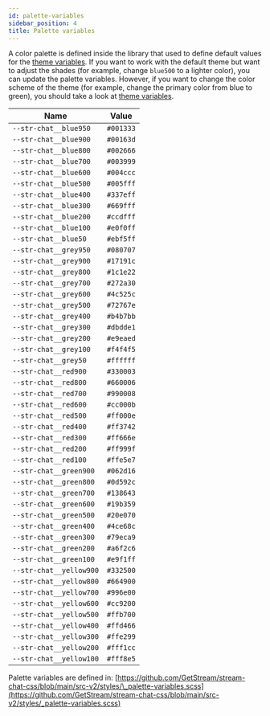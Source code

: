 ```yaml
---
id: palette-variables
sidebar_position: 4
title: Palette variables
---
```



A color palette is defined inside the library that used to define default values for the [theme variables](./theme-variables.mdx). If you want to work with the default theme but want to adjust the shades (for example, change `blue500` to a lighter color), you can update the palette variables. However, if you want to change the color scheme of the theme (for example, change the primary color from blue to green), you should take a look at [theme variables](./theme-variables.mdx).

| Name                    | Value     |
| ----------------------- | --------- |
| `--str-chat__blue950`   | `#001333` |
| `--str-chat__blue900`   | `#00163d` |
| `--str-chat__blue800`   | `#002666` |
| `--str-chat__blue700`   | `#003999` |
| `--str-chat__blue600`   | `#004ccc` |
| `--str-chat__blue500`   | `#005fff` |
| `--str-chat__blue400`   | `#337eff` |
| `--str-chat__blue300`   | `#669fff` |
| `--str-chat__blue200`   | `#ccdfff` |
| `--str-chat__blue100`   | `#e0f0ff` |
| `--str-chat__blue50`    | `#ebf5ff` |
| `--str-chat__grey950`   | `#080707` |
| `--str-chat__grey900`   | `#17191c` |
| `--str-chat__grey800`   | `#1c1e22` |
| `--str-chat__grey700`   | `#272a30` |
| `--str-chat__grey600`   | `#4c525c` |
| `--str-chat__grey500`   | `#72767e` |
| `--str-chat__grey400`   | `#b4b7bb` |
| `--str-chat__grey300`   | `#dbdde1` |
| `--str-chat__grey200`   | `#e9eaed` |
| `--str-chat__grey100`   | `#f4f4f5` |
| `--str-chat__grey50`    | `#ffffff` |
| `--str-chat__red900`    | `#330003` |
| `--str-chat__red800`    | `#660006` |
| `--str-chat__red700`    | `#990008` |
| `--str-chat__red600`    | `#cc000b` |
| `--str-chat__red500`    | `#ff000e` |
| `--str-chat__red400`    | `#ff3742` |
| `--str-chat__red300`    | `#ff666e` |
| `--str-chat__red200`    | `#ff999f` |
| `--str-chat__red100`    | `#ffe5e7` |
| `--str-chat__green900`  | `#062d16` |
| `--str-chat__green800`  | `#0d592c` |
| `--str-chat__green700`  | `#138643` |
| `--str-chat__green600`  | `#19b359` |
| `--str-chat__green500`  | `#20e070` |
| `--str-chat__green400`  | `#4ce68c` |
| `--str-chat__green300`  | `#79eca9` |
| `--str-chat__green200`  | `#a6f2c6` |
| `--str-chat__green100`  | `#e9f1ff` |
| `--str-chat__yellow900` | `#332500` |
| `--str-chat__yellow800` | `#664900` |
| `--str-chat__yellow700` | `#996e00` |
| `--str-chat__yellow600` | `#cc9200` |
| `--str-chat__yellow500` | `#ffb700` |
| `--str-chat__yellow400` | `#ffd466` |
| `--str-chat__yellow300` | `#ffe299` |
| `--str-chat__yellow200` | `#fff1cc` |
| `--str-chat__yellow100` | `#fff8e5` |


Palette variables are defined in: [https://github.com/GetStream/stream-chat-css/blob/main/src-v2/styles/\_palette-variables.scss](https://github.com/GetStream/stream-chat-css/blob/main/src-v2/styles/_palette-variables.scss)
